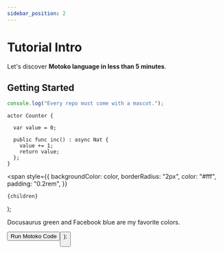 ```yaml
---
sidebar_position: 2
---
```


# Tutorial Intro

Let's discover **Motoko language in less than 5 minutes**.

## Getting Started

```js
console.log("Every repo must come with a mascot.");
```

```motoko
actor Counter {

  var value = 0;

  public func inc() : async Nat {
    value += 1;
    return value;
  };
}
```

  <span
    style={{
      backgroundColor: color,
      borderRadius: "2px",
      color: "#fff",
      padding: "0.2rem",
    }}
  >
    {children}
  </span>
);

<Highlight color="#25c2a0">Docusaurus green</Highlight> and <Highlight color="#1877F2">
  Facebook blue
</Highlight> are my favorite colors.

  <button> Run Motoko Code <button>
);
<RunButton><RunButton>
<RunInput input="hello">
